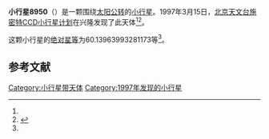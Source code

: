 {{Infobox planet
| bgcolour = #FFFFC0
| name = 8950
| symbol = 
| image = 
| caption = 
| discovery = yes
| discovery_ref = 
| discoverer = [[北京天文台施密特CCD小行星计划|北京天文台施密特CCD小行星计划]]
| discovery_site = [[兴隆|兴隆]] 
| discovered = 1997年3月15日
| designations = yes
| mp_name = 
| named_after = 
| alt_names = 1997 EG46/ 1978 TA3 / 1978 UE / 1989 UJ1
| mp_category = [[主带小行星|主带小行星]]
| orbit_ref = <ref name="a">[http://ssd.jpl.nasa.gov/sbdb.cgi?sstr=8950 8950] {{Wayback|url=http://ssd.jpl.nasa.gov/sbdb.cgi?sstr=8950 |date=20210721153149 }}，小行星數據庫瀏覽器（JPL Small-Body Database Browser）－[[美国国家航空航天局|美国国家航空航天局]]喷气推进实验室</ref>
| epoch = 2456400.5 (2013年4月18日更新)
| aphelion = {{convert|3.327932598990949|AU|km|3|abbr=on|lk=out}}
| perihelion = {{convert|2.858829049120043|AU|km|3|abbr=on}}
| semimajor = {{convert|3.093380824055496|AU|km|3|abbr=on}}
| eccentricity = 0.075823763
| period = 1987.231718 [[日|日]]<br />5.44[[儒略年|儒略年]]
| avg_speed = 
| inclination = 8.164129216722541
| asc_node = 38.20592548783249
| mean_anomaly = 
| arg_peri = 60.13963993281173
| satellites = 
| physical_characteristics = yes
| dimensions = 
| mass = 
| density = 
| surface_grav = 
| escape_velocity = 
| sidereal_day = 
| axial_tilt = 
| pole_ecliptic_lat = 
| pole_ecliptic_lon = 
| albedo = 
| temperatures= 
| temp_name1 = 
| mean_temp_1 = 
| max_temp_1 = 
| temp_name2 = 
| max_temp_2 = 
| spectral_type = 
| abs_magnitude = 60.13963993281173
}}

'''小行星8950'''（{{lang-en|8950}}）是一颗围绕[[太阳|太阳]][[公转|公转]]的[[小行星|小行星]]。1997年3月15日，[[北京天文台施密特CCD小行星计划|北京天文台施密特CCD小行星计划]]在兴隆发现了此天体<ref name="a" /><ref>{{cite news|title=小行星列表|url=http://cfa-www.harvard.edu/iau/lists/NumberedMPs.txt|accessdate=2013-07-08|newspaper=哈佛大学|archive-date=2008-05-17|archive-url=https://web.archive.org/web/20080517010638/http://cfa-www.harvard.edu/iau/lists/NumberedMPs.txt|dead-url=no}}</ref>。

这颗小行星的[[绝对星等|绝对星等]]为60.13963993281173等<ref name="a" />。

==参考文献==
{{reflist}}
{{Minor Planet Number|[[小行星8949|小行星8949]]|[[小行星8951|小行星8951]]}}

{{小天体}}

[[Category:小行星带天体|Category:小行星带天体]]
[[Category:1997年发现的小行星|Category:1997年发现的小行星]]

{{asteroid-stub}}
